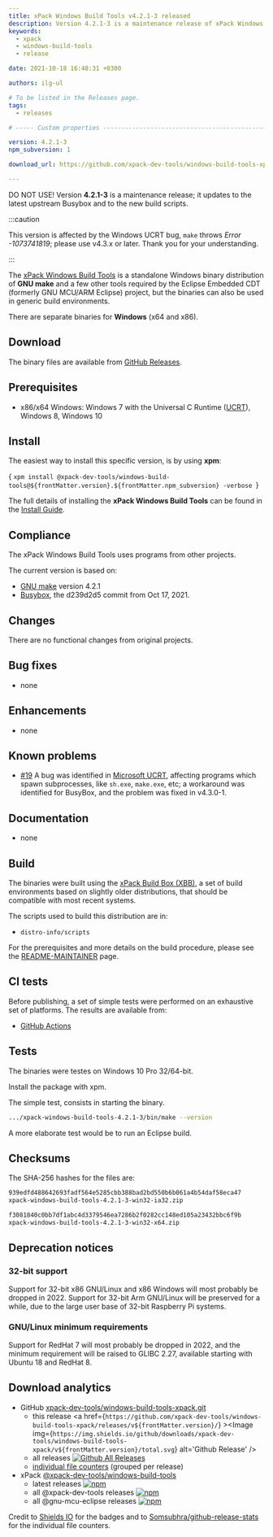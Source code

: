 ```yaml
---
title: xPack Windows Build Tools v4.2.1-3 released
description: Version 4.2.1-3 is a maintenance release of xPack Windows Build Tools.
keywords:
  - xpack
  - windows-build-tools
  - release

date: 2021-10-18 16:48:31 +0300

authors: ilg-ul

# To be listed in the Releases page.
tags:
  - releases

# ----- Custom properties -----------------------------------------------------

version: 4.2.1-3
npm_subversion: 1

download_url: https://github.com/xpack-dev-tools/windows-build-tools-xpack/releases/tag/v4.2.1-3/

---
```


<head><title>{frontMatter.title}</title></head>

DO NOT USE! Version **4.2.1-3** is a maintenance release; it updates to the latest upstream Busybox and to the new build scripts.

<!-- truncate -->


:::caution

This version is affected by the Windows UCRT bug, `make` throws _Error -1073741819_; please use v4.3.x or later. Thank you for your understanding.

:::

The [xPack Windows Build Tools](https://xpack-dev-tools.github.io/windows-build-tools-xpack/)
is a standalone Windows binary distribution of
**GNU make** and a few other tools required by the Eclipse Embedded CDT
(formerly GNU MCU/ARM Eclipse) project, but the binaries can also be used in
generic build environments.

There are separate binaries for **Windows** (x64 and x86).

## Download

The binary files are available from <a href={frontMatter.download_url}>GitHub Releases</a>.

## Prerequisites

- x86/x64 Windows: Windows 7 with the Universal C Runtime
  ([UCRT](https://support.microsoft.com/en-us/topic/update-for-universal-c-runtime-in-windows-c0514201-7fe6-95a3-b0a5-287930f3560c)),
  Windows 8, Windows 10

## Install

The easiest way to install this specific version, is by using **xpm**:

<CodeBlock language="console"> {
`xpm install @xpack-dev-tools/windows-build-tools@${frontMatter.version}.${frontMatter.npm_subversion} -verbose
`} </CodeBlock>

The full details of installing the **xPack Windows Build Tools**
can be found in the [Install Guide](/docs/install/).

## Compliance

The xPack Windows Build Tools uses programs from other projects.

The current version is based on:

- [GNU make](https://ftpmirror.gnu.org/make/) version 4.2.1
- [Busybox](https://github.com/rmyorston/busybox-w32), the d239d2d5
commit from Oct 17, 2021.

## Changes

There are no functional changes from original projects.

## Bug fixes

- none

## Enhancements

- none

## Known problems

- [#19](https://github.com/xpack-dev-tools/windows-build-tools-xpack/issues/19)
  A bug was identified in [Microsoft UCRT](https://github.com/xpack-dev-tools/ms-spawn-issue),
  affecting programs which spawn subprocesses, like `sh.exe`, `make.exe`, etc;
  a workaround was identified for BusyBox, and the problem was fixed in
  v4.3.0-1.

## Documentation

- none

## Build

The binaries were built using the
[xPack Build Box (XBB)](https://xpack.github.io/xbb/), a set
of build environments based on slightly older distributions, that should be
compatible with most recent systems.

The scripts used to build this distribution are in:

- `distro-info/scripts`

For the prerequisites and more details on the build procedure, please see the
[README-MAINTAINER](https://github.com/xpack-dev-tools/windows-build-tools-xpack/blob/xpack/README-MAINTAINER.md) page.

## CI tests

Before publishing, a set of simple tests were performed on an exhaustive
set of platforms. The results are available from:

- [GitHub Actions](https://github.com/xpack-dev-tools/windows-build-tools-xpack/actions/)

## Tests

The binaries were testes on Windows 10 Pro 32/64-bit.

Install the package with xpm.

The simple test, consists in starting the binary.

```sh
.../xpack-windows-build-tools-4.2.1-3/bin/make --version
```

A more elaborate test would be to run an Eclipse build.

## Checksums

The SHA-256 hashes for the files are:

```txt
939edfd488642693fadf564e5285cbb388bad2bd550b6b061a4b54daf58eca47
xpack-windows-build-tools-4.2.1-3-win32-ia32.zip

f3081840c0bb7df1abc4d3379546ea7286b2f0282cc148ed105a23432bbc6f9b
xpack-windows-build-tools-4.2.1-3-win32-x64.zip

```

## Deprecation notices

### 32-bit support

Support for 32-bit x86 GNU/Linux and x86 Windows will most probably
be dropped in 2022. Support for 32-bit Arm GNU/Linux will be preserved
for a while, due to the large user base of 32-bit Raspberry Pi systems.

### GNU/Linux minimum requirements

Support for RedHat 7 will most probably be dropped in 2022, and the
minimum requirement will be raised to GLIBC 2.27, available starting
with Ubuntu 18 and RedHat 8.

## Download analytics

- GitHub [xpack-dev-tools/windows-build-tools-xpack.git](https://github.com/xpack-dev-tools/windows-build-tools-xpack/)
  - this release <a href={`https://github.com/xpack-dev-tools/windows-build-tools-xpack/releases/v${frontMatter.version}/`} ><Image img={`https://img.shields.io/github/downloads/xpack-dev-tools/windows-build-tools-xpack/v${frontMatter.version}/total.svg`} alt='Github Release' /></a>
  - all releases [![Github All Releases](https://img.shields.io/github/downloads/xpack-dev-tools/windows-build-tools-xpack/total.svg)](https://github.com/xpack-dev-tools/windows-build-tools-xpack/releases/)
  - [individual file counters](https://somsubhra.github.io/github-release-stats/?username=xpack-dev-tools&repository=windows-build-tools-xpack) (grouped per release)
- xPack [@xpack-dev-tools/windows-build-tools](https://github.com/xpack-dev-tools/windows-build-tools-xpack/)
  - latest releases [![npm](https://img.shields.io/npm/dw/@xpack-dev-tools/windows-build-tools.svg)](https://www.npmjs.com/package/@xpack-dev-tools/windows-build-tools/)
  - all @xpack-dev-tools releases [![npm](https://img.shields.io/npm/dt/@xpack-dev-tools/windows-build-tools.svg)](https://www.npmjs.com/package/@xpack-dev-tools/windows-build-tools/)
  - all @gnu-mcu-eclipse releases [![npm](https://img.shields.io/npm/dt/@gnu-mcu-eclipse/windows-build-tools.svg)](https://www.npmjs.com/package/@gnu-mcu-eclipse/windows-build-tools/)

Credit to [Shields IO](https://shields.io) for the badges and to
[Somsubhra/github-release-stats](https://github.com/Somsubhra/github-release-stats)
for the individual file counters.

